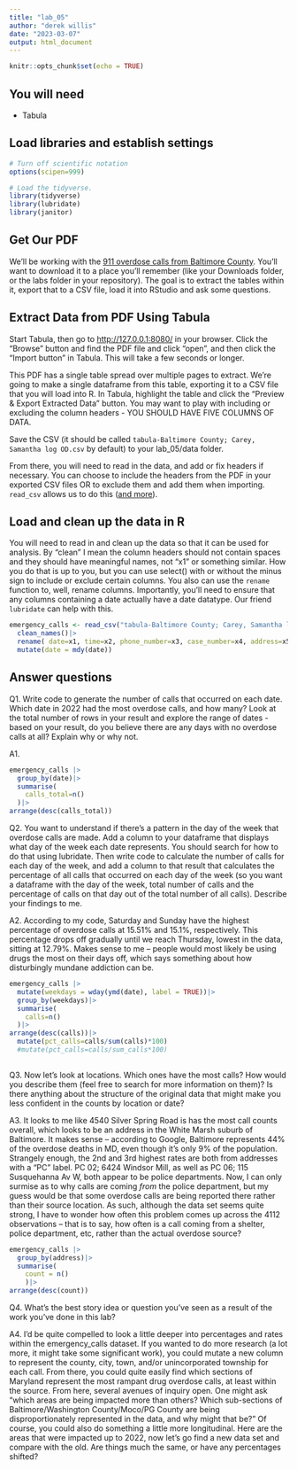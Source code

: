 ```yaml
---
title: "lab_05"
author: "derek willis"
date: "2023-03-07"
output: html_document
---
```


```r
knitr::opts_chunk$set(echo = TRUE)
```

## You will need

-   Tabula

## Load libraries and establish settings

```r
# Turn off scientific notation
options(scipen=999)

# Load the tidyverse.
library(tidyverse)
library(lubridate)
library(janitor)
```

## Get Our PDF

We'll be working with the [911 overdose calls from Baltimore County](https://drive.google.com/file/d/1qkYuojGF_6WKFr5aNQxmewDzcKyOiJFr/view?usp=share_link). You'll want to download it to a place you'll remember (like your Downloads folder, or the labs folder in your repository). The goal is to extract the tables within it, export that to a CSV file, load it into RStudio and ask some questions.

## Extract Data from PDF Using Tabula

Start Tabula, then go to <http://127.0.0.1:8080/> in your browser. Click the "Browse" button and find the PDF file and click "open", and then click the "Import button" in Tabula. This will take a few seconds or longer.

This PDF has a single table spread over multiple pages to extract. We're going to make a single dataframe from this table, exporting it to a CSV file that you will load into R. In Tabula, highlight the table and click the "Preview & Export Extracted Data" button. You may want to play with including or excluding the column headers - YOU SHOULD HAVE FIVE COLUMNS OF DATA.

Save the CSV (it should be called `tabula-Baltimore County; Carey, Samantha log OD.csv` by default) to your lab_05/data folder.

From there, you will need to read in the data, and add or fix headers if necessary. You can choose to include the headers from the PDF in your exported CSV files OR to exclude them and add them when importing. `read_csv` allows us to do this ([and more](https://readr.tidyverse.org/reference/read_delim.html)).

## Load and clean up the data in R

You will need to read in and clean up the data so that it can be used for analysis. By "clean" I mean the column headers should not contain spaces and they should have meaningful names, not "x1" or something similar. How you do that is up to you, but you can use select() with or without the minus sign to include or exclude certain columns. You also can use the `rename` function to, well, rename columns. Importantly, you'll need to ensure that any columns containing a date actually have a date datatype. Our friend `lubridate` can help with this.

```r

emergency_calls <- read_csv("tabula-Baltimore County; Carey, Samantha log OD.csv", col_name = FALSE) |>
  clean_names()|>
  rename( date=x1, time=x2, phone_number=x3, case_number=x4, address=x5)|>
  mutate(date = mdy(date))
```

## Answer questions

Q1. Write code to generate the number of calls that occurred on each date. Which date in 2022 had the most overdose calls, and how many? Look at the total number of rows in your result and explore the range of dates - based on your result, do you believe there are any days with no overdose calls at all? Explain why or why not.

A1.

```r
emergency_calls |>
  group_by(date)|>
  summarise(
    calls_total=n()
  )|>
arrange(desc(calls_total))
```

Q2. You want to understand if there's a pattern in the day of the week that overdose calls are made. Add a column to your dataframe that displays what day of the week each date represents. You should search for how to do that using lubridate. Then write code to calculate the number of calls for each day of the week, and add a column to that result that calculates the percentage of all calls that occurred on each day of the week (so you want a dataframe with the day of the week, total number of calls and the percentage of calls on that day out of the total number of all calls). Describe your findings to me.

A2. According to my code, Saturday and Sunday have the highest percentage of overdose calls at 15.51% and 15.1%, respectively. This percentage drops off gradually until we reach Thursday, lowest in the data, sitting at 12.79%. Makes sense to me – people would most likely be using drugs the most on their days off, which says something about how disturbingly mundane addiction can be.

```r
emergency_calls |>
  mutate(weekdays = wday(ymd(date), label = TRUE))|>
  group_by(weekdays)|>
  summarise(
    calls=n()
  )|>
arrange(desc(calls))|>
  mutate(pct_calls=calls/sum(calls)*100)
  #mutate(pct_calls=calls/sum_calls*100)
  
```

Q3. Now let's look at locations. Which ones have the most calls? How would you describe them (feel free to search for more information on them)? Is there anything about the structure of the original data that might make you less confident in the counts by location or date?

A3. It looks to me like 4540 Silver Spring Road is has the most call counts overall, which looks to be an address in the White Marsh suburb of Baltimore. It makes sense – according to Google, Baltimore represents 44% of the overdose deaths in MD, even though it's only 9% of the population. Strangely enough, the 2nd and 3rd highest rates are both from addresses with a "PC" label. PC 02; 6424 Windsor Mill, as well as PC 06; 115 Susquehanna Av W, both appear to be police departments. Now, I can only surmise as to why calls are coming *from* the police department, but my guess would be that some overdose calls are being reported there rather than their source location. As such, although the data set seems quite strong, I have to wonder how often this problem comes up across the 4112 observations – that is to say, how often is a call coming from a shelter, police department, etc, rather than the actual overdose source?

```r
emergency_calls |>
  group_by(address)|>
  summarise(
    count = n()
    )|>
arrange(desc(count))

```

Q4. What's the best story idea or question you've seen as a result of the work you've done in this lab?

A4. I'd be quite compelled to look a little deeper into percentages and rates within the emergency_calls dataset. If you wanted to do more research (a lot more, it might take some significant work), you could mutate a new column to represent the county, city, town, and/or unincorporated township for each call. From there, you could quite easily find which sections of Maryland represent the most rampant drug overdose calls, at least within the source. From here, several avenues of inquiry open. One might ask "which areas are being impacted more than others? Which sub-sections of Baltimore/Washington County/Moco/PG County are being disproportionately represented in the data, and why might that be?" Of course, you could also do something a little more longitudinal. Here are the areas that were impacted up to 2022, now let's go find a new data set and compare with the old. Are things much the same, or have any percentages shifted?
